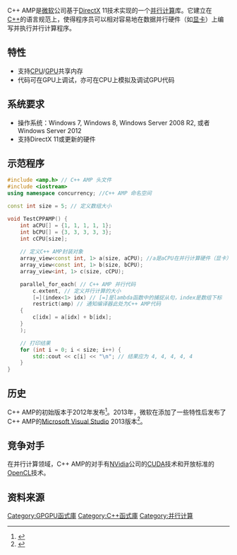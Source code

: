 C++ AMP是[[微软|微软]]公司基于[[DirectX|DirectX]] 11技术实现的一个[[并行计算|并行计算]]库。它建立在[[C++|C++]]的语言规范上，使得程序员可以相对容易地在数据并行硬件（如[[显卡|显卡]]）上编写并执行并行计算程序。

== 特性 ==

* 支持[[CPU|CPU]]/[[GPU|GPU]]共享内存
* 代码可在GPU上调试，亦可在CPU上模拟及调试GPU代码

== 系统要求 ==

* 操作系统：Windows 7, Windows 8, Windows Server 2008 R2, 或者Windows Server 2012
* 支持DirectX 11或更新的硬件

== 示范程序 ==

<syntaxhighlight lang="cpp">
#include <amp.h> // C++ AMP 头文件
#include <iostream>
using namespace concurrency; //C++ AMP 命名空间

const int size = 5; // 定义数组大小

void TestCPPAMP() {
    int aCPU[] = {1, 1, 1, 1, 1};
    int bCPU[] = {3, 3, 3, 3, 3};
    int cCPU[size];
    
    // 定义C++ AMP封装对象
    array_view<const int, 1> a(size, aCPU); //a是aCPU在并行计算硬件（显卡）上的拷贝
    array_view<const int, 1> b(size, bCPU);
    array_view<int, 1> c(size, cCPU);

    parallel_for_each( // C++ AMP 并行代码
        c.extent, // 定义并行计算的大小
        [=](index<1> idx) // [=]是lambda函数中的捕捉从句，index是数组下标
        restrict(amp) // 通知编译器此处为C++ AMP代码
    {
        c[idx] = a[idx] + b[idx];
    }
    );

    // 打印结果
    for (int i = 0; i < size; i++) {
        std::cout << c[i] << "\n"; // 结果应为 4, 4, 4, 4, 4
    }
}
</syntaxhighlight>

== 历史 ==

C++ AMP的初始版本于2012年发布<ref>{{Cite web |url=http://blogs.msdn.com/b/somasegar/archive/2012/02/03/c-amp-open-specification.aspx |title=存档副本 |accessdate=2014-04-24 |archive-date=2014-04-03 |archive-url=https://web.archive.org/web/20140403052408/http://blogs.msdn.com/b/somasegar/archive/2012/02/03/c-amp-open-specification.aspx |dead-url=no }}</ref>。2013年，微软在添加了一些特性后发布了C++ AMP的[[Microsoft_Visual_Studio|Microsoft Visual Studio]] 2013版本<ref>{{Cite web |url=http://blogs.msdn.com/b/nativeconcurrency/archive/2013/06/28/what-s-new-for-c-amp-in-visual-studio-2013.aspx?Redirected=true |title=存档副本 |accessdate=2014-04-24 |archive-date=2019-09-24 |archive-url=https://web.archive.org/web/20190924180753/https://blogs.msdn.microsoft.com/nativeconcurrency/2013/06/28/whats-new-for-c-amp-in-visual-studio-2013/ |dead-url=no }}</ref>。

== 竞争对手 ==
在并行计算领域，C++ AMP的对手有[[NVidia|NVidia]]公司的[[CUDA|CUDA]]技术和开放标准的[[OpenCL|OpenCL]]技术。

== 资料来源 ==
<references />

[[Category:GPGPU函式庫|Category:GPGPU函式庫]]
[[Category:C++函式庫|Category:C++函式庫]]
[[Category:并行计算|Category:并行计算]]